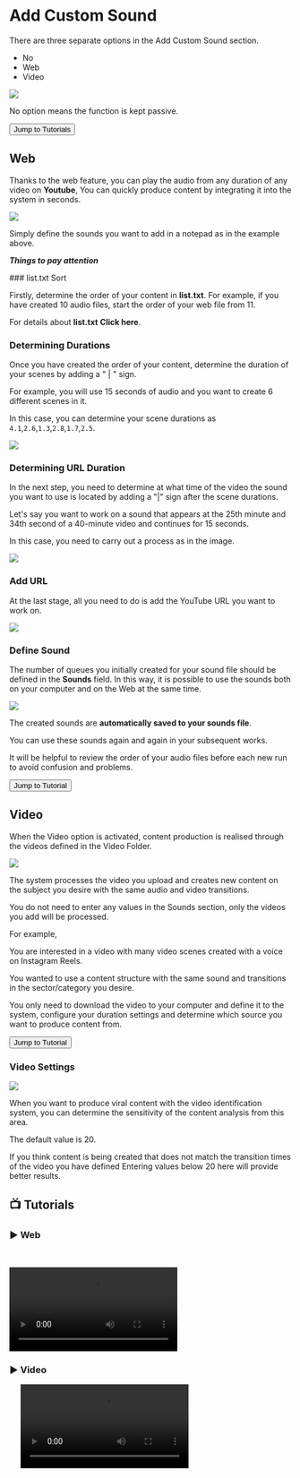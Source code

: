 
# Add Custom Sound


There are three separate options in the Add Custom Sound section.

- No
- Web
- Video

<Image src={ozelsesekle} />


No option means the function is kept passive.


<Link href={`/hitgun/viral/custom-sound#-tutorials`}>
  <div className="responsive-table__row" style={{ textAlign: 'center' }}>
    <div className="responsive-table__item">
      <button
        className="responsive-table__button button button--secondary"
        style={{
          width: '100%',  // Genişliği %100 olarak ayarlandı
          marginTop: 14,
          padding: 12,
          backgroundColor: '#00AAFF',
          borderRadius: 8,
          color: '#fff',
          fontSize: '1.1rem',
          textDecoration: 'none',
          cursor: 'pointer',
          userSelect: 'none'
        }}
      >
        Jump to Tutorials
      </button>
    </div>
  </div>
</Link>

## Web

Thanks to the web feature, you can play the audio from any duration of any video on **Youtube**, 
You can quickly produce content by integrating it into the system in seconds.


<Image src={ozelsesweb} />


Simply define the sounds you want to add in a notepad as in the example above.


***Things to pay attention***


<Steps>
### list.txt Sort

Firstly, determine the order of your content in **list.txt**. For example, if you have created 10 audio files, start the order of your web file from 11.
 

For details about **list.txt** <Link href="/hitgun/viral/sounds">**Click here**.</Link>


 
### Determining Durations
 
Once you have created the order of your content, determine the duration of your scenes by adding a " | " sign.

For example, you will use 15 seconds of audio and you want to create 6 different scenes in it.

In this case, you can determine your scene durations as ``4.1``,``2.6``,``1.3``,``2.8``,``1.7``,``2.5``.

<Image src={ozelsesweb2} />

### Determining URL Duration

In the next step, you need to determine at what time of the video the sound you want to use is located by adding a "|" sign after the scene durations.

Let's say you want to work on a sound that appears at the 25th minute and 34th second of a 40-minute video and continues for 15 seconds.

In this case, you need to carry out a process as in the image.

<Image src={ozelsesweb3} />

### Add URL

At the last stage, all you need to do is add the YouTube URL you want to work on.

<Image src={ozelsesweb4} />


### Define Sound

The number of queues you initially created for your sound file should be defined in the <Link href="/hitgun/viral/sounds">**Sounds**</Link> field. 
In this way, it is possible to use the sounds both on your computer and on the Web at the same time.

<Image src={ozelsesweb5} />


</Steps>

The created sounds are **automatically saved to your sounds file**.

You can use these sounds again and again in your subsequent works.

It will be helpful to review the order of your audio files before each new run to avoid confusion and problems.

<Link href={`/hitgun/viral/custom-sound#%EF%B8%8F-web`}>
  <div className="responsive-table__row" style={{ textAlign: 'center' }}>
    <div className="responsive-table__item">
      <button
        className="responsive-table__button button button--secondary"
        style={{
          width: '100%',  // Genişliği %100 olarak ayarlandı
          marginTop: 14,
          padding: 12,
          backgroundColor: '#8C00D1',
          borderRadius: 8,
          color: '#fff',
          fontSize: '1.1rem',
          textDecoration: 'none',
          cursor: 'pointer',
          userSelect: 'none'
        }}
      >
        Jump to Tutorial
      </button>
    </div>
  </div>
</Link>

## Video

When the Video option is activated, content production is realised through the videos defined in the Video Folder.

<Image src={ozelsesvideo2} />

The system processes the video you upload and creates new content on the subject you desire with the same audio and video transitions.

You do not need to enter any values in the Sounds section, only the videos you add will be processed.

For example,

You are interested in a video with many video scenes created with a voice on Instagram Reels.

You wanted to use a content structure with the same sound and transitions in the sector/category you desire.

You only need to download the video to your computer and define it to the system, configure your duration settings and determine which source you want to produce content from.


<Link href={`/hitgun/viral/custom-sound#%EF%B8%8F-video`}>
  <div className="responsive-table__row" style={{ textAlign: 'center' }}>
    <div className="responsive-table__item">
      <button
        className="responsive-table__button button button--secondary"
        style={{
          width: '100%',  // Genişliği %100 olarak ayarlandı
          marginTop: 14,
          padding: 12,
          backgroundColor: '#8C00D1',
          borderRadius: 8,
          color: '#fff',
          fontSize: '1.1rem',
          textDecoration: 'none',
          cursor: 'pointer',
          userSelect: 'none'
        }}
      >
        Jump to Tutorial
      </button>
    </div>
  </div>
</Link>

### Video Settings

<Image src={ozelsesvideo} />


When you want to produce viral content with the video identification system, you can determine the sensitivity of the content analysis from this area.


The default value is 20.

If you think content is being created that does not match the transition times of the video you have defined 
Entering values below 20 here will provide better results.



## 📺 Tutorials

### ▶️ Web
    

<video controls>
  <source src="https://forum.ve3.plus/assets/files/2024-04-28/docs-english-tutorials/viral-ozelses-web.mp4" type="video/mp4" />
  Your browser does not support the video tag.
</video>

### ▶️ Video
    
<video controls>
  <source src="https://forum.ve3.plus/assets/files/2024-04-28/docs-english-tutorials/viral-ozelses-video.mp4" type="video/mp4" />
  Your browser does not support the video tag.
</video>